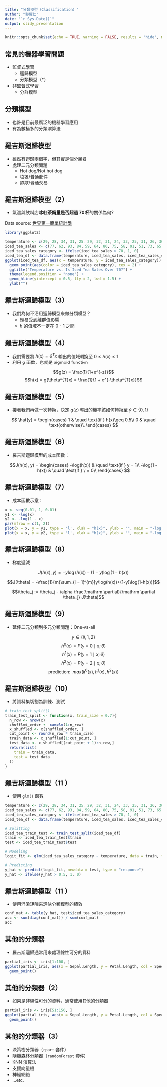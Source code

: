 ```yaml
---
title: "分類模型（Classification）"
author: "郭耀仁"
date: "`r Sys.Date()`"
output: slidy_presentation
---
```


```r
knitr::opts_chunk$set(echo = TRUE, warning = FALSE, results = 'hide', message = FALSE)
```

## 常見的機器學習問題

- 監督式學習
    - 迴歸模型
    - 分類模型（*）
- 非監督式學習
    - 分群模型
    
## 分類模型

- 也許是目前最廣泛的機器學習應用
- 有為數極多的分類演算法

## 羅吉斯迴歸模型

- 雖然有迴歸兩個字，但其實是個分類器
- 處理二元分類問題
    - Hot dog/Not hot dog
    - 垃圾/普通郵件
    - 詐欺/普通交易

## 羅吉斯迴歸模型（2）

- 氣溫與飲料店**冰紅茶銷量是否超過 70 杯**的關係為何?

Data source: [世界第一簡單統計學](http://www.books.com.tw/products/0010695099)

```r
library(ggplot2)

temperature <- c(29, 28, 34, 31, 25, 29, 32, 31, 24, 33, 25, 31, 26, 30)
iced_tea_sales <- c(77, 62, 93, 84, 59, 64, 80, 75, 58, 91, 51, 73, 65, 84)
iced_tea_sales_category <- ifelse(iced_tea_sales > 70, 1, 0)
iced_tea_df <- data.frame(temperature, iced_tea_sales, iced_tea_sales_category)
ggplot(iced_tea_df, aes(x = temperature, y = iced_tea_sales_category)) +
  geom_point(aes(color = iced_tea_sales_category), cex = 2) +
  ggtitle("Temperature vs. Is Iced Tea Sales Over 70?") +
  theme(legend.position = "none") +
  geom_hline(yintercept = 0.5, lty = 2, lwd = 1.5) +
  ylab("")
```

## 羅吉斯迴歸模型（3）

- 我們為何不沿用迴歸模型來做分類模型？
    - 輕易受到離群值影響
    - $h$ 的值域不一定在 0 - 1 之間

## 羅吉斯迴歸模型（4）

- 我們需要將 $h(x) = \theta^{T}x$ 輸出的值域轉換至 $0 \leq h(x) \leq 1$
- 利用 $g$ 函數，也就是 sigmoid function

$$g(z) = \frac{1}{1+e^{-z}}$$
$$h(x) = g(\theta^{T}x) = \frac{1}{1 + e^{-\theta^{T}x}}$$

## 羅吉斯迴歸模型（5）

- 接著我們再做一次轉換，決定 $g(z)$ 輸出的機率該如何轉換至 $\hat{y} \in {\{0, 1\}}$

$$ \hat{y} =
  \begin{cases}
    1       & \quad \text{if } h(x)\geq 0.5\\
    0  & \quad \text{otherwise}\\
  \end{cases}
$$

## 羅吉斯迴歸模型（6）

- 羅吉斯迴歸模型的成本函數：

$$J(h(x), y) =
  \begin{cases}
    -\log(h(x))  & \quad \text{if } y = 1\\
    -\log(1 - h(x))  & \quad \text{if } y = 0\\
  \end{cases}
$$

## 羅吉斯迴歸模型（7）

- 成本函數示意：

```r
x <- seq(0.01, 1, 0.01)
y1 <- -log(x)
y2 <- -log(1 - x)
par(mfrow = c(1, 2))
plot(x = x, y = y1, type = 'l', xlab = "h(x)", ylab = "", main = "-log(h(x))")
plot(x = x, y = y2, type = 'l', xlab = "h(x)", ylab = "", main = "-log(1-h(x))")
```

## 羅吉斯迴歸模型（8）

- 梯度遞減

$$J(h(x), y) = -y\log(h(x)) - (1-y)\log(1-h(x))$$

$$J(\theta) = -\frac{1}{m}\sum_{i = 1}^{m}[y\log(h(x))+(1-y)\log(1-h(x))]$$

$$\theta_j := \theta_j - \alpha \frac{\mathrm \partial}{\mathrm \partial \theta_j} J(\theta)$$

## 羅吉斯迴歸模型（9）

- 延伸二元分類到多元分類問題：One-vs-all

$$y \in {\{0, 1, 2\}}$$
$$h^{0}(x) = P(y = 0 \mid x; \theta)$$
$$h^{1}(x) = P(y = 1 \mid x; \theta)$$
$$h^{2}(x) = P(y = 2 \mid x; \theta)$$
$$\text{prediction:}\;\;max(h^{0}(x), h^{1}(x), h^{2}(x))$$

## 羅吉斯迴歸模型（10）

- 將資料集切割為訓練、測試

```r
# train_test_split()
train_test_split <- function(x, train_size = 0.7){
  n_row <- nrow(x)
  shuffled_order <- sample(1:n_row)
  x_shuffled <- x[shuffled_order, ]
  cut_point <- round(n_row * train_size)
  train_data <- x_shuffled[1:cut_point, ]
  test_data <- x_shuffled[(cut_point + 1):n_row,]
  return(list(
    train = train_data,
    test = test_data
  ))
}
```

## 羅吉斯迴歸模型（11 ）

- 使用 `glm()` 函數

```r
temperature <- c(29, 28, 34, 31, 25, 29, 32, 31, 24, 33, 25, 31, 26, 30)
iced_tea_sales <- c(77, 62, 93, 84, 59, 64, 80, 75, 58, 91, 51, 73, 65, 84)
iced_tea_sales_category <- ifelse(iced_tea_sales > 70, 1, 0)
iced_tea_df <- data.frame(temperature, iced_tea_sales, iced_tea_sales_category)

# Splitting
iced_tea_train_test <- train_test_split(iced_tea_df)
train <- iced_tea_train_test$train
test <- iced_tea_train_test$test

# Modeling
logit_fit <- glm(iced_tea_sales_category ~ temperature, data = train, family = "binomial")

# Predicting
y_hat <- predict(logit_fit, newdata = test, type = "response")
y_hat <- ifelse(y_hat > 0.5, 1, 0)
```

## 羅吉斯迴歸模型（11 ）

- 使用[混淆矩陣](https://en.wikipedia.org/wiki/Confusion_matrix)來評估分類模型的績效

```r
conf_mat <- table(y_hat, test$iced_tea_sales_category)
acc <- sum(diag(conf_mat)) / sum(conf_mat)
acc
```

## 其他的分類器

- 羅吉斯迴歸通常用來處理線性可分的資料

```r
partial_iris <- iris[1:100, ]
ggplot(partial_iris, aes(x = Sepal.Length, y = Petal.Length, col = Species)) +
  geom_point()
```

## 其他的分類器（2）

- 如果是非線性可分的資料，通常使用其他的分類器

```r
partial_iris <- iris[51:150, ]
ggplot(partial_iris, aes(x = Sepal.Length, y = Petal.Length, col = Species)) +
  geom_point()
```

## 其他的分類器（3）

- 決策樹分類器（`rpart` 套件）
- 隨機森林分類器（`randomForest` 套件）
- KNN 演算法
- 支援向量機
- 神經網絡
- ...etc.